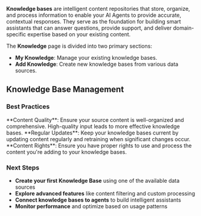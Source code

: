
**Knowledge bases** are intelligent content repositories that store, organize, and process information to enable your AI Agents to provide accurate, contextual responses. They serve as the foundation for building smart assistants that can answer questions, provide support, and deliver domain-specific expertise based on your existing content.

The **Knowledge** page is divided into two primary sections:

- **My Knowledge**: Manage your existing knowledge bases.
- **Add Knowledge**: Create new knowledge bases from various data sources.

## Knowledge Base Management

<Tabs>
<Tab title="My Knowledge">
  <MyKnowledge />
</Tab>

<Tab title="Add Knowledge">
  <AddKnowledge />
</Tab>
</Tabs>

### Best Practices

<Tip>
  **Content Quality**: Ensure your source content is well-organized and
  comprehensive. High-quality input leads to more effective knowledge bases.
</Tip>

<Tip>
  **Regular Updates**: Keep your knowledge bases current by updating content
  regularly and retraining when significant changes occur.
</Tip>

<Warning>
  **Content Rights**: Ensure you have proper rights to use and process the
  content you're adding to your knowledge bases.
</Warning>

### Next Steps

- **Create your first Knowledge Base** using one of the available data sources
- **Explore advanced features** like content filtering and custom processing
- **Connect knowledge bases to agents** to build intelligent assistants
- **Monitor performance** and optimize based on usage patterns
